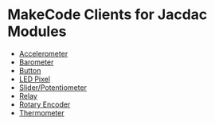 # MakeCode Clients for Jacdac Modules

-   [Accelerometer](/clients/makecode/modules/accelerometer)
-   [Barometer](/clients/makecode/modules/barometer)
-   [Button](/clients/makecode/modules/button)
-   [LED Pixel](/clients/makecode/modules/ledpixel)
-   [Slider/Potentiometer](/clients/makecode/modules/potentiometer)
-   [Relay](/clients/makecode/modules/relay)
-   [Rotary Encoder](/clients/makecode/modules/rotaryencoder)
-   [Thermometer](/clients/makecode/modules/thermometer)
